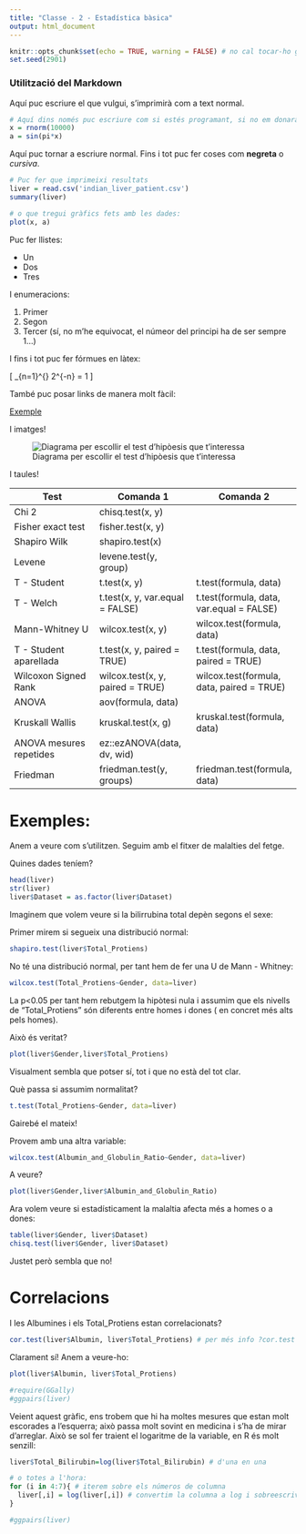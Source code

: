 ```yaml
---
title: "Classe - 2 - Estadística bàsica"
output: html_document
---
```


```r
knitr::opts_chunk$set(echo = TRUE, warning = FALSE) # no cal tocar-ho gaire
set.seed(2901)
```

### Utilització del Markdown

Aquí puc escriure el que vulgui, s'imprimirà com a text normal.

```r
# Aquí dins només puc escriure com si estés programant, si no em donarà error
x = rnorm(10000)
a = sin(pi*x)
```

Aquí puc tornar a escriure normal. Fins i tot puc fer coses com **negreta** o *cursiva*.

```r
# Puc fer que imprimeixi resultats
liver = read.csv('indian_liver_patient.csv')
summary(liver)
```


```r
# o que tregui gràfics fets amb les dades:
plot(x, a)
```

Puc fer llistes:

* Un
* Dos
* Tres

I enumeracions:

1. Primer
1. Segon
1. Tercer  (sí, no m'he equivocat, el númeor del principi ha de ser sempre 1...)

I fins i tot puc fer fórmues en làtex:

\[ \sum\limits_{n=1}^{\infty} 2^{-n} = 1 \]

També puc posar links de manera molt fàcil:

[Exemple](www.urv.cat)

I imatges!

![Diagrama per escollir el test d'hipòesis que t'interessa](hip_test.png)



I taules!

Test | Comanda 1 | Comanda 2
-------------------- | ---------------------- | ---------------------
Chi 2 | chisq.test(x, y) | 
Fisher exact test | fisher.test(x, y) | 
Shapiro Wilk | shapiro.test(x) |
Levene | levene.test(y, group) |
T - Student | t.test(x, y) | t.test(formula, data)
T - Welch | t.test(x, y, var.equal = FALSE) | t.test(formula, data, var.equal = FALSE)
Mann-Whitney U | wilcox.test(x, y) | wilcox.test(formula, data)
T - Student aparellada | t.test(x, y, paired = TRUE) | t.test(formula, data, paired = TRUE)
Wilcoxon Signed Rank | wilcox.test(x, y, paired = TRUE) | wilcox.test(formula, data, paired = TRUE)
ANOVA | aov(formula, data) |
Kruskall Wallis | kruskal.test(x, g) | kruskal.test(formula, data)
ANOVA mesures repetides | ez::ezANOVA(data, dv, wid) |
Friedman | friedman.test(y, groups) | friedman.test(formula, data)


Exemples:
===

Anem a veure com s'utilitzen. Seguim amb el fitxer de malalties del fetge.

Quines dades teníem?
```r
head(liver)
str(liver)
liver$Dataset = as.factor(liver$Dataset)
```

Imaginem que volem veure si la bilirrubina total depèn segons el sexe: 

Primer mirem si segueix una distribució normal:

```r
shapiro.test(liver$Total_Protiens)
```

No té una distribució normal, per tant hem de fer una U de Mann - Whitney:

```r
wilcox.test(Total_Protiens~Gender, data=liver)
```

La p<0.05 per tant hem rebutgem la hipòtesi nula i assumim que els nivells de "Total_Protiens" són diferents entre homes i dones ( en concret més alts pels homes).

Això és veritat?

```r
plot(liver$Gender,liver$Total_Protiens)
```

Visualment sembla que potser sí, tot i que no està del tot clar. 

Què passa si assumim normalitat?

```r
t.test(Total_Protiens~Gender, data=liver)
```

Gairebé el mateix!

Provem amb una altra variable:

```r
wilcox.test(Albumin_and_Globulin_Ratio~Gender, data=liver)
```

A veure?

```r
plot(liver$Gender,liver$Albumin_and_Globulin_Ratio)
```

Ara volem veure si estadísticament la malaltia afecta més a homes o a dones:

```r
table(liver$Gender, liver$Dataset)
chisq.test(liver$Gender, liver$Dataset)
```

Justet però sembla que no!

Correlacions
===

I les Albumines i els Total_Protiens estan correlacionats?

```r
cor.test(liver$Albumin, liver$Total_Protiens) # per més info ?cor.test
```

Clarament sí! Anem a veure-ho:

```r
plot(liver$Albumin, liver$Total_Protiens)
```


```r
#require(GGally)
#ggpairs(liver)
```

Veient aquest gràfic, ens trobem que hi ha moltes mesures que estan molt escorades a l'esquerra; això passa molt sovint en medicina i s'ha de mirar d'arreglar. Això se sol fer traient el logaritme de la variable, en R és molt senzill:

```r
liver$Total_Bilirubin=log(liver$Total_Bilirubin) # d'una en una

# o totes a l'hora:
for (i in 4:7){ # iterem sobre els números de columna
  liver[,i] = log(liver[,i]) # convertim la columna a log i sobreescrivim l'antiga
}
```

```r
#ggpairs(liver)
```
